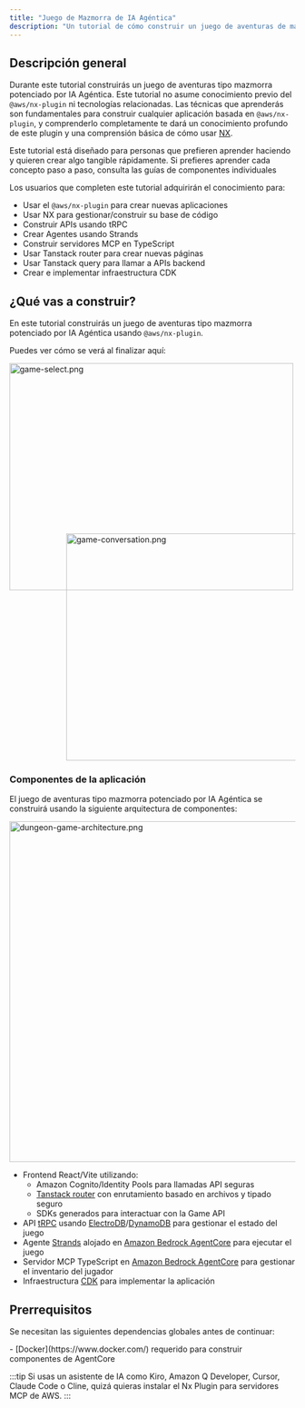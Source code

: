 ```yaml
---
title: "Juego de Mazmorra de IA Agéntica"
description: "Un tutorial de cómo construir un juego de aventuras de mazmorra con IA agéntica usando @aws/nx-plugin."
---
```




## Descripción general

Durante este tutorial construirás un juego de aventuras tipo mazmorra potenciado por IA Agéntica. Este tutorial no asume conocimiento previo del `@aws/nx-plugin` ni tecnologías relacionadas. Las técnicas que aprenderás son fundamentales para construir cualquier aplicación basada en `@aws/nx-plugin`, y comprenderlo completamente te dará un conocimiento profundo de este plugin y una comprensión básica de cómo usar [NX](https://nx.dev/).

<Aside>Este tutorial está diseñado para personas que prefieren aprender haciendo y quieren crear algo tangible rápidamente. Si prefieres aprender cada concepto paso a paso, consulta las guías de componentes individuales</Aside>

Los usuarios que completen este tutorial adquirirán el conocimiento para:

- Usar el `@aws/nx-plugin` para crear nuevas aplicaciones
- Usar NX para gestionar/construir su base de código
- Construir APIs usando tRPC
- Crear Agentes usando Strands
- Construir servidores MCP en TypeScript
- Usar Tanstack router para crear nuevas páginas
- Usar Tanstack query para llamar a APIs backend
- Crear e implementar infraestructura CDK

## ¿Qué vas a construir?

En este tutorial construirás un juego de aventuras tipo mazmorra potenciado por IA Agéntica usando `@aws/nx-plugin`.

Puedes ver cómo se verá al finalizar aquí:

<Image src={gameSelectPng} alt="game-select.png" width="500" height="400" />
<div style="margin-top: -100px; margin-left: 100px;">
<Image src={gameConversationPng} alt="game-conversation.png" width="500" height="400" />
</div>

### Componentes de la aplicación

El juego de aventuras tipo mazmorra potenciado por IA Agéntica se construirá usando la siguiente arquitectura de componentes:

<Image style="margin: auto" src={dungeonAdventureArchitecturePng} alt="dungeon-game-architecture.png" height="600" />

- Frontend React/Vite utilizando:
  - Amazon Cognito/Identity Pools para llamadas API seguras
  - [Tanstack router](https://tanstack.com/router/latest) con enrutamiento basado en archivos y tipado seguro
  - SDKs generados para interactuar con la Game API
- API [tRPC](https://trpc.io/) usando [ElectroDB](https://electrodb.dev/)/[DynamoDB](https://aws.amazon.com/dynamodb/) para gestionar el estado del juego
- Agente [Strands](https://strandsagents.com/latest/) alojado en [Amazon Bedrock AgentCore](https://aws.amazon.com/bedrock/agentcore/) para ejecutar el juego
- Servidor MCP TypeScript en [Amazon Bedrock AgentCore](https://aws.amazon.com/bedrock/agentcore/) para gestionar el inventario del jugador
- Infraestructura [CDK](https://docs.aws.amazon.com/cdk/v2/guide/home.html) para implementar la aplicación

## Prerrequisitos

Se necesitan las siguientes dependencias globales antes de continuar:

<Snippet name="required-prerequisites" />
- [Docker](https://www.docker.com/) requerido para construir componentes de AgentCore

:::tip
Si usas un asistente de IA como Kiro, Amazon Q Developer, Cursor, Claude Code o Cline, quizá quieras <Link path="/get_started/building-with-ai">instalar el Nx Plugin para servidores MCP de AWS.</Link>
:::